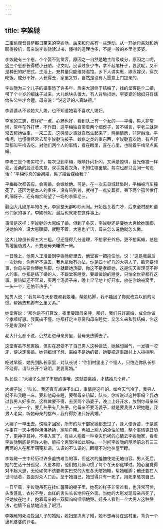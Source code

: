 ```yaml
---
---
---
```

title: 李娭毑
---




二宝偷观音菩萨那日带来的李娭毑，后来和母亲有一些走动。从一开始母亲就和她聊得投机，母亲说李娭毑读过书，懂得的道理也多，不是一般的乡里老婆婆。

李娭毑有三个崽，个个娶不到堂客。原因之一自然是地主阶级成分，原因之二呢，这三个崽都长得矮小丑陋，论文呢，没读过多少书，拿不起笔杆子，要武呢，又不是种田的好把式，生活上，充其量只能维持温饱。乡下人讲实惠，嫁汉嫁汉，穿衣吃饭。成分不好，人长得丑，家里又穷，自然是没有人愿意上门提亲的。

李娭毑为三个儿子的婚事愁了许多年，后来大崽终于结婚了，找的堂客是个二婚，带了个十岁的细妹子过来。大儿媳块头很大，有人背后损她，李婆婆的媳妇只有嫁给头公牛才合适。母亲说：“说这话的人真缺德。”

李婆婆从不谈她大儿媳，也不知道她喜不喜欢儿媳妇。

李家的三崽，模样好一点，心肠也好，看到队上有一个女的——平梅，男人非常懒，常年在外打牌，不作田，这平梅独自带着两个细伢子，苦不堪言，李老三就常常去帮她做事。一来二去，这感情之事就自然生起来了，两相情愿，非常融洽。平梅呢，也懂得经常去帮李娭毑洗被子、蚊帐之类的重东西，李娭毑喜欢她，有点好菜都叫平梅去吃，对他们两个人的事情，看在眼里，喜在心里，也盼着平梅早点离婚。

李老三是个老实坨子，每次见到平梅，眼睛扑闪扑闪，又满是惊惧，目光像猫一样亮，沧桑的脸泛着笑意，双手搓着衣角，不知往哪里放。每次也都只会问一句现话：“平梅你真的会离婚，离了婚会嫁给我？”

平梅每次都答应，会离婚，会嫁给他。可是，在一次去县城赶集时，平梅被汽车撞死了，还因为是本人的责任，没有赔到钱，就得了一点安葬费。丢下两个孤苦伶仃的细伢子，还有痴痴盼望了一场的李家老三。

娶回大儿媳那年的冬天，李家整天都吵吵闹闹。开始是关着门吵，后来全村都知道他们家的事了。李娭毑呢，最后也就死在这件事上。

事情是这样：李娭毑的大崽结了婚，但到了冬天，李娭毑还是要她大崽给她暖脚，说她怕冷，没大崽暖脚，就睡不着。大崽也听话，母亲怎么说他就怎么做。

这大儿媳虽长得五大三粗，但还懂得几分道理，不想家丑外扬，更不想离婚，总是背地里劝男人，不要跟母亲睡做一床。

一日晚上，他男人正准备到李娭毑房里去，他堂客一把拖住他，说：“这是我最后一次劝你，你再听不进去，我也拿你冇办法。你是四十好几的大男人了，脑壳要想事，你母亲要你替她热脚，你就跟她热脚，你这不是孝顺她，这是伤天害理见不得人的事。你都是结了婚的人，不跟堂客睡觉，要跟做娘的睡觉，只怕全世界都冇这事。要热脚还不容易，买两个汤婆子来，晚上早早地上好开水，放在你娘被窝里，一头一个，还怕不热乎。”

她男人说：“我每年冬天都要和我娘睡，帮她热脚，我不能因了你就改变以前的习惯。帮她热热脚有么里关系。”

她堂客说：“那你是不打算改，夜里要跟母亲睡，那好，我们只好离婚，成全你做个孝顺好崽。我真搞不懂，你都打定主意要和母亲睡觉，又怎么来和我结婚，你这不是害我吗？”

老大什么都不说，仍然走进母亲房里，替母亲热脚去了。

这堂客虽不想离婚，但实在忍受不了自己男人这种做法，她越想越气，一发狠一咬牙，便决定离婚。她仔细想了想，离婚不是她的错，她要把这事跟村上人挑挑明。

吃过早饭，她先到队长家里，对队长说：“你们村里出了个怪人，只怕连你队长都不晓得。请队长开个证明，我要离婚。”

队长说：“大嫂子么里了不起的事哦，这就要离婚，才结婚几个月。”

大嫂子说：“队长，我还真有点讲不出口，事情是这样的，如今天气冷了，我男人就不和我睡一床，要和他母亲睡，要替母亲热脚，队长，你听说过这种事吗？我劝过我男人好多次，这样做要不得，去买两个汤婆子，晚上上好开水，放到你母亲床上，一头一个，要几热乎有几热乎，他母亲不要汤婆子，就是要我男人跟她睡，我男人老实，听她母亲的摆布，我冇得办法只好离婚。”

大嫂子一早出去，傍晚才回家，所有的队干部家她都去过了，逢人便诉苦，于是这件事在一天中传得沸沸扬扬，家喻户晓。再加上别人的添油加醋，整个事情更丑陋了，更神乎其神，不堪入耳了。有些人抱着一种幸灾乐祸的心情去李娭毑家，看看李娭毑到底是何许人物，能把个崽管得如此服帖。一时间李娭毑的屋场前总有三三两两的人在那里窃窃私语，认识的不认识的，眼睛不时地往屋里瞟。

李娭毑一生中经历过许多羞愧难当的事，但这次的羞愧使她无地自容。男人死后，她的生活十分孤寂，大崽孝顺，他们娘儿俩习惯了每个冬天都这样过。她心里觉得对不起大崽，无论如何不该要老实巴交的大崽冬天陪她睡，帮她暖脚；他还要在人世间活着，要面对众人口舌。至于她自己，她觉得只有一死了，用死来惩罚自己。

一日早晨，李娭毑吊死在挂红薯藤的棚子里，她死的样子非常难看，也非常可怜，头发蓬乱，衣衫不整，血红的舌头长长地伸在外面。当她的大崽发现母亲吊死了，把她放在地上，抱着母亲的一双脚呜呜咽咽地哭。好多人看到一个大男人这种哭法，也情不自禁地流出了眼泪。

李娭毑的死没挽回儿子的婚姻，媳妇坚决离了婚，她不想再待在这村里，背负一个逼死婆婆的罪名。